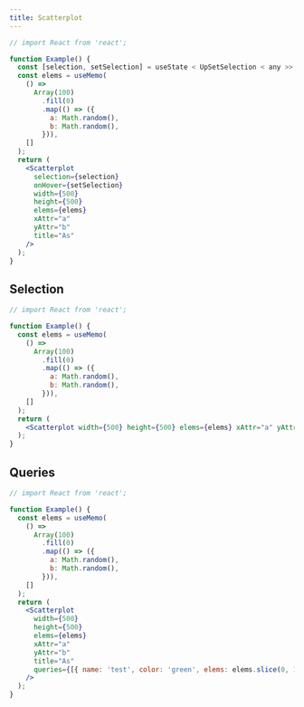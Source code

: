 ```yaml
---
title: Scatterplot
---
```


```jsx live
// import React from 'react';

function Example() {
  const [selection, setSelection] = useState < UpSetSelection < any >> null;
  const elems = useMemo(
    () =>
      Array(100)
        .fill(0)
        .map(() => ({
          a: Math.random(),
          b: Math.random(),
        })),
    []
  );
  return (
    <Scatterplot
      selection={selection}
      onHover={setSelection}
      width={500}
      height={500}
      elems={elems}
      xAttr="a"
      yAttr="b"
      title="As"
    />
  );
}
```

## Selection

```jsx live
// import React from 'react';

function Example() {
  const elems = useMemo(
    () =>
      Array(100)
        .fill(0)
        .map(() => ({
          a: Math.random(),
          b: Math.random(),
        })),
    []
  );
  return (
    <Scatterplot width={500} height={500} elems={elems} xAttr="a" yAttr="b" title="As" selection={elems.slice(0, 7)} />
  );
}
```

## Queries

```jsx live
// import React from 'react';

function Example() {
  const elems = useMemo(
    () =>
      Array(100)
        .fill(0)
        .map(() => ({
          a: Math.random(),
          b: Math.random(),
        })),
    []
  );
  return (
    <Scatterplot
      width={500}
      height={500}
      elems={elems}
      xAttr="a"
      yAttr="b"
      title="As"
      queries={[{ name: 'test', color: 'green', elems: elems.slice(0, 10) }]}
    />
  );
}
```
